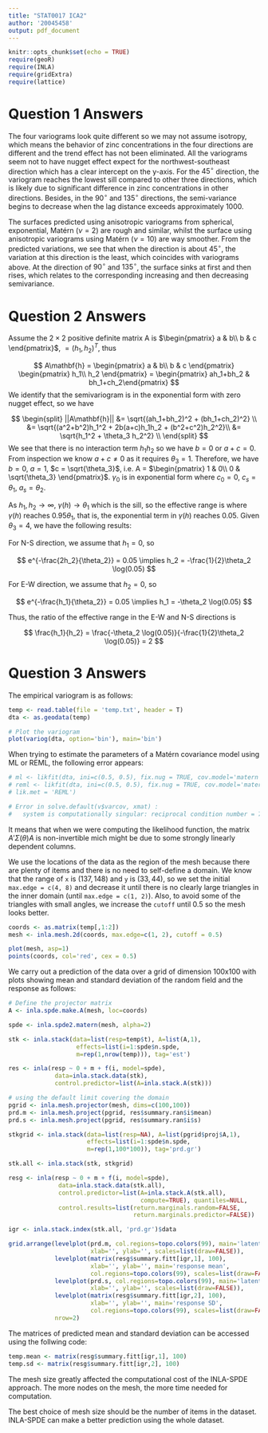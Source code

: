 ```yaml
---
title: "STAT0017 ICA2"
author: '20045458'
output: pdf_document
---
```


```r
knitr::opts_chunk$set(echo = TRUE)
require(geoR)
require(INLA)
require(gridExtra)
require(lattice)
```

# Question 1 Answers

\textbf{(1)} The four variograms look quite different so we may not assume isotropy, which means the behavior of zinc concentrations in the four directions are different and the trend effect has not been eliminated. All the variograms seem not to have nugget effect expect for the northwest-southeast direction which has a clear intercept on the y-axis. For the $45^{\circ}$ direction, the variogram reaches the lowest sill compared to other three directions, which is likely due to significant difference in zinc concentrations in other directions. Besides, in the $90^{\circ}$ and $135^{\circ}$ directions, the semi-variance begins to decrease when the lag distance exceeds approximately 1000.

\textbf{(2)} The surfaces predicted using anisotropic variograms from spherical, exponential, Matérn ($\nu = 2$) are rough and similar, whilst the surface using anisotropic variograms using Matérn ($\nu = 10$) are way smoother. From the predicted variations, we see that when the direction is about $45^{\circ}$, the variation at this direction is the least, which coincides with variograms above. At the direction of $90^{\circ}$ and $135^{\circ}$, the surface sinks at first and then rises, which relates to the corresponding increasing and then decreasing semivariance. 


# Question 2 Answers

\textbf{(1)} Assume the $2\times2$ positive definite matrix A is $\begin{pmatrix} a & b\\ b & c \end{pmatrix}$, \textbf{h} $= (h_1, h_2)^T$, thus

$$
A\mathbf{h} = \begin{pmatrix} a & b\\ b & c \end{pmatrix} \begin{pmatrix} h_1\\ h_2 \end{pmatrix} = \begin{pmatrix} ah_1+bh_2 & bh_1+ch_2\end{pmatrix}
$$
We identify that the semivariogram is in the exponential form with zero nugget effect, so we have

$$
\begin{split}
||A\mathbf{h}|| &= \sqrt{(ah_1+bh_2)^2 + (bh_1+ch_2)^2} \\
                &= \sqrt{(a^2+b^2)h_1^2 + 2b(a+c)h_1h_2 + (b^2+c^2)h_2^2}\\
                &= \sqrt{h_1^2 + \theta_3 h_2^2} \\
\end{split}
$$
We see that there is no interaction term $h_1h_2$ so we have $b = 0$ or $a + c = 0$. From inspection we know $a + c \neq 0$ as it requires $\theta_3 = 1$. Therefore, we have $b = 0$, $a = 1$, $c = \sqrt{\theta_3}$, i.e. A = $\begin{pmatrix} 1 & 0\\ 0 & \sqrt{\theta_3} \end{pmatrix}$. $\gamma_0$ is in exponential form where $c_0 = 0$, $c_s = \theta_1$, $a_s = \theta_2$.

\textbf{(2)} As $h_1, h_2 \to \infty$, $\gamma(h) \to \theta_1$ which is the sill, so the effective range is where $\gamma(h)$ reaches $0.95\theta_1$, that is, the exponential term in $\gamma(h)$ reaches 0.05. Given $\theta_3 = 4$, we have the following results:

For N-S direction, we assume that $h_1 = 0$, so

$$
e^{-\frac{2h_2}{\theta_2}} = 0.05 \implies h_2 = -\frac{1}{2}\theta_2 \log(0.05)
$$

For E-W direction, we assume that $h_2 = 0$, so

$$
e^{-\frac{h_1}{\theta_2}} = 0.05 \implies h_1 = -\theta_2 \log(0.05)
$$

Thus, the ratio of the effective range in the E-W and N-S directions is

$$
\frac{h_1}{h_2} = \frac{-\theta_2 \log(0.05)}{-\frac{1}{2}\theta_2 \log(0.05)} = 2
$$


# Question 3 Answers

\textbf{(1)} The empirical variogram is as follows:

```r
temp <- read.table(file = 'temp.txt', header = T)
dta <- as.geodata(temp)

# Plot the variogram
plot(variog(dta, option='bin'), main='bin')
```

\textbf{(2)} When trying to estimate the parameters of a Matérn covariance model using ML or REML, the following error appears:

```r
# ml <- likfit(dta, ini=c(0.5, 0.5), fix.nug = TRUE, cov.model='matern',kappa=2)
# reml <- likfit(dta, ini=c(0.5, 0.5), fix.nug = TRUE, cov.model='matern',kappa=2,
# lik.met = 'REML')
```

```r
# Error in solve.default(v$varcov, xmat) : 
#   system is computationally singular: reciprocal condition number = 7.1299e-22
```

It means that when we were computing the likelihood function, the matrix $A' \Sigma(\theta) A$ is non-invertible mich might be due to some strongly linearly dependent columns.

\textbf{(3)} We use the locations of the data as the region of the mesh because there are plenty of items and there is no need to self-define a domain. We know that the range of `x` is $(137, 148)$ and `y` is $(33, 44)$, so we set the initial `max.edge = c(4, 8)` and decrease it until there is no clearly large triangles in the inner domain (until `max.edge = c(1, 2)`). Also, to avoid some of the triangles with small angles, we increase the `cutoff` until 0.5 so the mesh looks better.

```r
coords <- as.matrix(temp[,1:2])
mesh <- inla.mesh.2d(coords, max.edge=c(1, 2), cutoff = 0.5)

plot(mesh, asp=1)
points(coords, col='red', cex = 0.5)
```


\textbf{(4)} We carry out a prediction of the data over a grid of dimension 100x100 with plots showing mean and standard deviation of the random field and the response as follows:

```r
# Define the projector matrix
A <- inla.spde.make.A(mesh, loc=coords)

spde <- inla.spde2.matern(mesh, alpha=2)

stk <- inla.stack(data=list(resp=temp$t), A=list(A,1),
                   effects=list(i=1:spde$n.spde,
                   m=rep(1,nrow(temp))), tag='est')

res <- inla(resp ~ 0 + m + f(i, model=spde),
             data=inla.stack.data(stk),
             control.predictor=list(A=inla.stack.A(stk)))

# using the default limit covering the domain
pgrid <- inla.mesh.projector(mesh, dims=c(100,100)) 
prd.m <- inla.mesh.project(pgrid, res$summary.ran$i$mean)
prd.s <- inla.mesh.project(pgrid, res$summary.ran$i$s)

stkgrid <- inla.stack(data=list(resp=NA), A=list(pgrid$proj$A,1),
                      effects=list(i=1:spde$n.spde,
                      m=rep(1,100*100)), tag='prd.gr')

stk.all <- inla.stack(stk, stkgrid)

resg <- inla(resp ~ 0 + m + f(i, model=spde),
              data=inla.stack.data(stk.all),
              control.predictor=list(A=inla.stack.A(stk.all),
                                     compute=TRUE), quantiles=NULL,
              control.results=list(return.marginals.random=FALSE,
                                   return.marginals.predictor=FALSE))

igr <- inla.stack.index(stk.all, 'prd.gr')$data

grid.arrange(levelplot(prd.m, col.regions=topo.colors(99), main='latent field mean',
                       xlab='', ylab='', scales=list(draw=FALSE)),
             levelplot(matrix(resg$summary.fitt[igr,1], 100),
                       xlab='', ylab='', main='response mean',
                       col.regions=topo.colors(99), scales=list(draw=FALSE)),
             levelplot(prd.s, col.regions=topo.colors(99), main='latent field SD',
                       xlab='', ylab='', scales=list(draw=FALSE)),
             levelplot(matrix(resg$summary.fitt[igr,2], 100),
                       xlab='', ylab='', main='response SD',
                       col.regions=topo.colors(99), scales=list(draw=FALSE)),
             nrow=2)
```


The matrices of predicted mean and standard deviation can be accessed using the follwing code: 

```r
temp.mean <- matrix(resg$summary.fitt[igr,1], 100)
temp.sd <- matrix(resg$summary.fitt[igr,2], 100)
```


\textbf{(5)} The mesh size greatly affected the computational cost of the INLA-SPDE approach. The more nodes on the mesh, the more time needed for computation.

\textbf{(6)} The best choice of mesh size should be the number of items in the dataset. INLA-SPDE can make a better prediction using the whole dataset.




